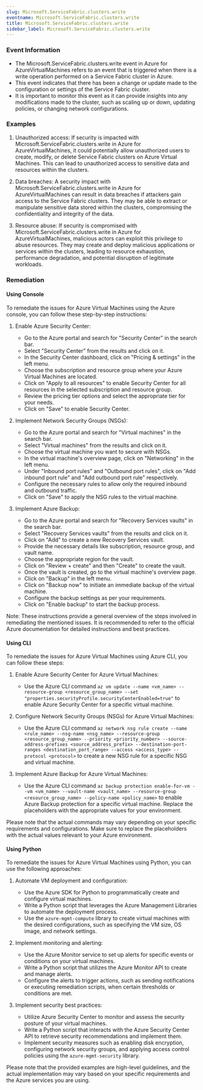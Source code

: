 ```yaml
--- 
slug: Microsoft.ServiceFabric.clusters.write
eventname: Microsoft.ServiceFabric.clusters.write
title: Microsoft.ServiceFabric.clusters.write
sidebar_label: Microsoft.ServiceFabric.clusters.write
---
```

                       
### Event Information

- The Microsoft.ServiceFabric.clusters.write event in Azure for AzureVirtualMachines refers to an event that is triggered when there is a write operation performed on a Service Fabric cluster in Azure.
- This event indicates that there has been a change or update made to the configuration or settings of the Service Fabric cluster.
- It is important to monitor this event as it can provide insights into any modifications made to the cluster, such as scaling up or down, updating policies, or changing network configurations.


### Examples

1. Unauthorized access: If security is impacted with Microsoft.ServiceFabric.clusters.write in Azure for AzureVirtualMachines, it could potentially allow unauthorized users to create, modify, or delete Service Fabric clusters on Azure Virtual Machines. This can lead to unauthorized access to sensitive data and resources within the clusters.

2. Data breaches: A security impact with Microsoft.ServiceFabric.clusters.write in Azure for AzureVirtualMachines can result in data breaches if attackers gain access to the Service Fabric clusters. They may be able to extract or manipulate sensitive data stored within the clusters, compromising the confidentiality and integrity of the data.

3. Resource abuse: If security is compromised with Microsoft.ServiceFabric.clusters.write in Azure for AzureVirtualMachines, malicious actors can exploit this privilege to abuse resources. They may create and deploy malicious applications or services within the clusters, leading to resource exhaustion, performance degradation, and potential disruption of legitimate workloads.

### Remediation

#### Using Console

To remediate the issues for Azure Virtual Machines using the Azure console, you can follow these step-by-step instructions:

1. Enable Azure Security Center:
   - Go to the Azure portal and search for "Security Center" in the search bar.
   - Select "Security Center" from the results and click on it.
   - In the Security Center dashboard, click on "Pricing & settings" in the left menu.
   - Choose the subscription and resource group where your Azure Virtual Machines are located.
   - Click on "Apply to all resources" to enable Security Center for all resources in the selected subscription and resource group.
   - Review the pricing tier options and select the appropriate tier for your needs.
   - Click on "Save" to enable Security Center.

2. Implement Network Security Groups (NSGs):
   - Go to the Azure portal and search for "Virtual machines" in the search bar.
   - Select "Virtual machines" from the results and click on it.
   - Choose the virtual machine you want to secure with NSGs.
   - In the virtual machine's overview page, click on "Networking" in the left menu.
   - Under "Inbound port rules" and "Outbound port rules", click on "Add inbound port rule" and "Add outbound port rule" respectively.
   - Configure the necessary rules to allow only the required inbound and outbound traffic.
   - Click on "Save" to apply the NSG rules to the virtual machine.

3. Implement Azure Backup:
   - Go to the Azure portal and search for "Recovery Services vaults" in the search bar.
   - Select "Recovery Services vaults" from the results and click on it.
   - Click on "Add" to create a new Recovery Services vault.
   - Provide the necessary details like subscription, resource group, and vault name.
   - Choose the appropriate region for the vault.
   - Click on "Review + create" and then "Create" to create the vault.
   - Once the vault is created, go to the virtual machine's overview page.
   - Click on "Backup" in the left menu.
   - Click on "Backup now" to initiate an immediate backup of the virtual machine.
   - Configure the backup settings as per your requirements.
   - Click on "Enable backup" to start the backup process.

Note: These instructions provide a general overview of the steps involved in remediating the mentioned issues. It is recommended to refer to the official Azure documentation for detailed instructions and best practices.

#### Using CLI

To remediate the issues for Azure Virtual Machines using Azure CLI, you can follow these steps:

1. Enable Azure Security Center for Azure Virtual Machines:
   - Use the Azure CLI command `az vm update --name <vm_name> --resource-group <resource_group_name> --set "properties.securityProfile.securityCenterEnabled=true"` to enable Azure Security Center for a specific virtual machine.

2. Configure Network Security Groups (NSGs) for Azure Virtual Machines:
   - Use the Azure CLI command `az network nsg rule create --name <rule_name> --nsg-name <nsg_name> --resource-group <resource_group_name> --priority <priority_number> --source-address-prefixes <source_address_prefix> --destination-port-ranges <destination_port_range> --access <access_type> --protocol <protocol>` to create a new NSG rule for a specific NSG and virtual machine.

3. Implement Azure Backup for Azure Virtual Machines:
   - Use the Azure CLI command `az backup protection enable-for-vm --vm <vm_name> --vault-name <vault_name> --resource-group <resource_group_name> --policy-name <policy_name>` to enable Azure Backup protection for a specific virtual machine. Replace the placeholders with the appropriate values for your environment.

Please note that the actual commands may vary depending on your specific requirements and configurations. Make sure to replace the placeholders with the actual values relevant to your Azure environment.

#### Using Python

To remediate the issues for Azure Virtual Machines using Python, you can use the following approaches:

1. Automate VM deployment and configuration:
   - Use the Azure SDK for Python to programmatically create and configure virtual machines.
   - Write a Python script that leverages the Azure Management Libraries to automate the deployment process.
   - Use the `azure-mgmt-compute` library to create virtual machines with the desired configurations, such as specifying the VM size, OS image, and network settings.

2. Implement monitoring and alerting:
   - Use the Azure Monitor service to set up alerts for specific events or conditions on your virtual machines.
   - Write a Python script that utilizes the Azure Monitor API to create and manage alerts.
   - Configure the alerts to trigger actions, such as sending notifications or executing remediation scripts, when certain thresholds or conditions are met.

3. Implement security best practices:
   - Utilize Azure Security Center to monitor and assess the security posture of your virtual machines.
   - Write a Python script that interacts with the Azure Security Center API to retrieve security recommendations and implement them.
   - Implement security measures such as enabling disk encryption, configuring network security groups, and applying access control policies using the `azure-mgmt-security` library.

Please note that the provided examples are high-level guidelines, and the actual implementation may vary based on your specific requirements and the Azure services you are using.


 